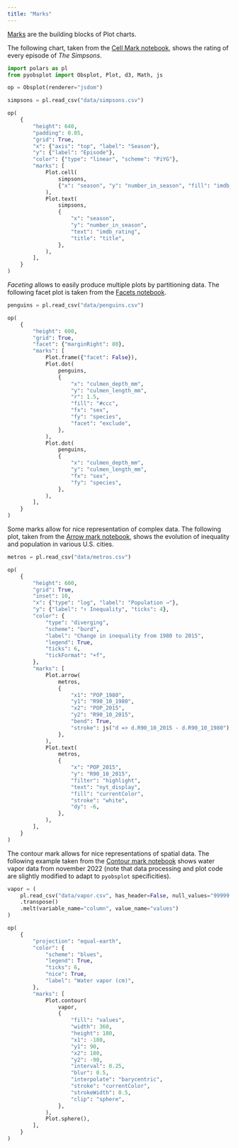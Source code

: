 ```yaml
---
title: "Marks"
---
```


[Marks](https://observablehq.com/@observablehq/plot-marks?collection=@observablehq/plot) are the building blocks of Plot charts. 

The following chart, taken from the [Cell Mark notebook](https://observablehq.com/@observablehq/plot-cell?collection=@observablehq/plot), shows the rating of every episode of *The Simpsons*.

```python
import polars as pl
from pyobsplot import Obsplot, Plot, d3, Math, js

op = Obsplot(renderer="jsdom")

simpsons = pl.read_csv("data/simpsons.csv")

op(
    {
        "height": 640,
        "padding": 0.05,
        "grid": True,
        "x": {"axis": "top", "label": "Season"},
        "y": {"label": "Episode"},
        "color": {"type": "linear", "scheme": "PiYG"},
        "marks": [
            Plot.cell(
                simpsons,
                {"x": "season", "y": "number_in_season", "fill": "imdb_rating"},
            ),
            Plot.text(
                simpsons,
                {
                    "x": "season",
                    "y": "number_in_season",
                    "text": "imdb_rating",
                    "title": "title",
                },
            ),
        ],
    }
)

```

*Faceting* allows to easily produce multiple plots by partitioning data. The following facet plot is taken from the [Facets notebook](https://observablehq.com/@observablehq/plot-facets?collection=@observablehq/plot).

```python
penguins = pl.read_csv("data/penguins.csv")

op(
    {
        "height": 600,
        "grid": True,
        "facet": {"marginRight": 80},
        "marks": [
            Plot.frame({"facet": False}),
            Plot.dot(
                penguins,
                {
                    "x": "culmen_depth_mm",
                    "y": "culmen_length_mm",
                    "r": 1.5,
                    "fill": "#ccc",
                    "fx": "sex",
                    "fy": "species",
                    "facet": "exclude",
                },
            ),
            Plot.dot(
                penguins,
                {
                    "x": "culmen_depth_mm",
                    "y": "culmen_length_mm",
                    "fx": "sex",
                    "fy": "species",
                },
            ),
        ],
    }
)
```

Some marks allow for nice representation of complex data. The following plot, taken from the [Arrow mark notebook](https://observablehq.com/@observablehq/plot-arrow?collection=@observablehq/plot), shows the evolution of inequality and population in various U.S. cities.

```python
metros = pl.read_csv("data/metros.csv")

op(
    {
        "height": 600,
        "grid": True,
        "inset": 10,
        "x": {"type": "log", "label": "Population →"},
        "y": {"label": "↑ Inequality", "ticks": 4},
        "color": {
            "type": "diverging",
            "scheme": "burd",
            "label": "Change in inequality from 1980 to 2015",
            "legend": True,
            "ticks": 6,
            "tickFormat": "+f",
        },
        "marks": [
            Plot.arrow(
                metros,
                {
                    "x1": "POP_1980",
                    "y1": "R90_10_1980",
                    "x2": "POP_2015",
                    "y2": "R90_10_2015",
                    "bend": True,
                    "stroke": js("d => d.R90_10_2015 - d.R90_10_1980"),
                },
            ),
            Plot.text(
                metros,
                {
                    "x": "POP_2015",
                    "y": "R90_10_2015",
                    "filter": "highlight",
                    "text": "nyt_display",
                    "fill": "currentColor",
                    "stroke": "white",
                    "dy": -6,
                },
            ),
        ],
    }
)
```

The contour mark allows for nice representations of spatial data. The following example taken from the [Contour mark notebook](https://observablehq.com/@observablehq/plot-contour?collection=@observablehq/plot) shows water vapor data from november 2022 (note that data processing and plot code are slightly modified to adapt to `pyobsplot` specificities).

```python
vapor = (
    pl.read_csv("data/vapor.csv", has_header=False, null_values="99999.0")
    .transpose()
    .melt(variable_name="column", value_name="values")
)

op(
    {
        "projection": "equal-earth",
        "color": {
            "scheme": "blues",
            "legend": True,
            "ticks": 6,
            "nice": True,
            "label": "Water vapor (cm)",
        },
        "marks": [
            Plot.contour(
                vapor,
                {
                    "fill": "values",
                    "width": 360,
                    "height": 180,
                    "x1": -180,
                    "y1": 90,
                    "x2": 180,
                    "y2": -90,
                    "interval": 0.25,
                    "blur": 0.5,
                    "interpolate": "barycentric",
                    "stroke": "currentColor",
                    "strokeWidth": 0.5,
                    "clip": "sphere",
                },
            ),
            Plot.sphere(),
        ],
    }
)
```